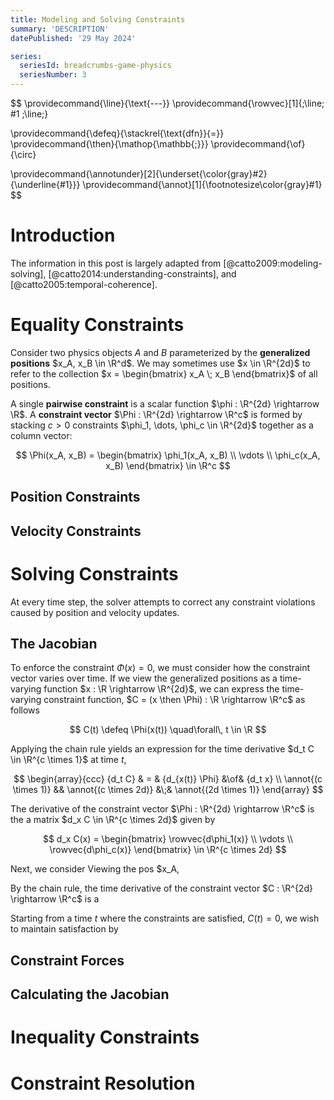 ```yaml
---
title: Modeling and Solving Constraints
summary: 'DESCRIPTION'
datePublished: '29 May 2024'

series:
  seriesId: breadcrumbs-game-physics
  seriesNumber: 3
---
```



$$
\providecommand{\line}{\text{---}}
\providecommand{\rowvec}[1]{\;\line\; #1 \;\line\;}

\providecommand{\defeq}{\stackrel{\text{dfn}}{=}}
\providecommand{\then}{\mathop{\mathbb{;}}}
\providecommand{\of}{\circ}

\providecommand{\annotunder}[2]{\underset{\color{gray}#2}{\underline{#1}}}
\providecommand{\annot}[1]{\footnotesize\color{gray}#1}
$$

# Introduction

The information in this post is largely adapted from [@catto2009:modeling-solving], [@catto2014:understanding-constraints], and [@catto2005:temporal-coherence].

<PostContent>
  <SeriesSummary />
</PostContent>

# Equality Constraints

Consider two physics objects $A$ and $B$ parameterized by the **generalized positions** $x_A, x_B \in \R^d$.  We may sometimes use $x \in \R^{2d}$ to refer to the collection $x = \begin{bmatrix} x_A \; x_B \end{bmatrix}$ of all positions.

A single **pairwise constraint** is a scalar function $\phi : \R^{2d} \rightarrow \R$.  A **constraint vector** $\Phi : \R^{2d} \rightarrow \R^c$ is formed by stacking $c > 0$ constraints $\phi_1, \dots, \phi_c \in \R^{2d}$ together as a column vector:

$$
\Phi(x_A, x_B) =
\begin{bmatrix}
\phi_1(x_A, x_B) \\
\vdots           \\
\phi_c(x_A, x_B)
\end{bmatrix}
\in \R^c
$$



## Position Constraints

## Velocity Constraints

# Solving Constraints

At every time step, the solver attempts to correct any constraint violations caused by position and velocity updates.

## The Jacobian

To enforce the constraint $\Phi(x) = 0$, we must consider how the constraint vector varies over time.  If we view the generalized positions as a time-varying function $x : \R \rightarrow \R^{2d}$, we can express the time-varying constraint function, $C = (x \then \Phi) : \R \rightarrow \R^c$ as follows

$$
C(t) \defeq \Phi(x(t)) \quad\forall\, t \in \R
$$

Applying the chain rule yields an expression for the time derivative $d_t C \in \R^{c \times 1}$ at time $t$,

$$
\begin{array}{ccc}
{d_t C} & = & {d_{x(t)} \Phi} &\of& {d_t x} \\
\annot{(c \times 1)} && \annot{(c \times 2d)} &\;& \annot{(2d \times 1)}
\end{array}
$$

The derivative of the constraint vector $\Phi : \R^{2d} \rightarrow \R^c$ is the a matrix $d_x C \in \R^{c \times 2d}$ given by

$$
d_x C(x) =
\begin{bmatrix}
\rowvec{d\phi_1(x)} \\
\vdots \\
\rowvec{d\phi_c(x)}
\end{bmatrix}
\in \R^{c \times 2d}
$$

Next, we consider 
Viewing the pos $x_A,

By the chain rule, the time derivative of the constraint vector $C : \R^{2d} \rightarrow \R^c$ is a 

Starting from a time $t$ where the constraints are satisfied, $C(t) = 0$, we wish to maintain satisfaction by

## Constraint Forces

## Calculating the Jacobian

# Inequality Constraints

# Constraint Resolution